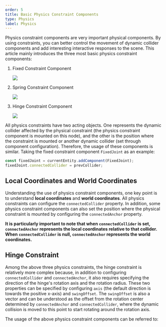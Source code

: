 ```yaml
---
order: 5
title: Basic Physics Constraint Components
type: Physics
label: Physics
---
```


Physics constraint components are very important physical components. By using constraints, you can better control the movement of dynamic collider components and add interesting interactive responses to the scene. This article mainly introduces the three most basic physics constraint components:

1. Fixed Constraint Component

   <Image src="https://gameworksdocs.nvidia.com/PhysX/4.1/documentation/physxguide/_images/fixedJoint.png" />
2. Spring Constraint Component

   <Image src="https://gameworksdocs.nvidia.com/PhysX/4.1/documentation/physxguide/_images/distanceJoint.png" />
3. Hinge Constraint Component

   <Image src="https://gameworksdocs.nvidia.com/PhysX/4.1/documentation/physxguide/_images/revoluteJoint.png" />

All physics constraints have two acting objects. One represents the dynamic collider affected by the physical constraint (the physics constraint component is mounted on this node), and the other is the position where the constraint is mounted or another dynamic collider (set through component configuration).
Therefore, the usage of these components is similar. Taking the fixed constraint component `FixedJoint` as an example:

```typescript
const fixedJoint = currentEntity.addComponent(FixedJoint);
fixedJoint.connectedCollider = prevCollider;
```

## Local Coordinates and World Coordinates

Understanding the use of physics constraint components, one key point is to understand **local coordinates** and **world coordinates**. All physics constraints can configure the `connectedCollider` property.
In addition, some physics constraint components can also set the position where the physical constraint is mounted by configuring the `connectedAnchor` property.

**It is particularly important to note that when `connectedCollider` is set, `connectedAnchor` represents the local coordinates relative to that collider. When `connectedCollider` is null,
`connectedAnchor` represents the world coordinates.**

## Hinge Constraint

Among the above three physics constraints, the hinge constraint is relatively more complex because, in addition to configuring `connectedCollider` and `connectedAnchor`, it also requires specifying the direction of the hinge's rotation axis and the rotation radius.
These two properties can be specified by configuring `axis` (the default direction is towards the positive x-axis) and `swingOffset`.
The `swingOffset` is also a vector and can be understood as the offset from the rotation center determined by `connectedAnchor` and `connectedCollider`, where the dynamic collision is moved to this point to start rotating around the rotation axis.

The usage of the above physics constraint components can be referred to:
<playground src="physx-joint-basic.ts"></playground>
